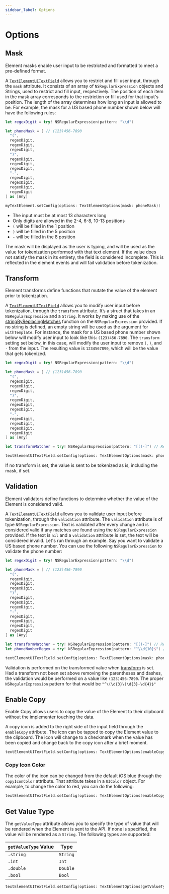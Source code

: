 ```yaml
---
sidebar_label: Options
---
```



# Options

## Mask

Element masks enable user input to be restricted and formatted to meet a pre-defined format.

A [`TextElementUITextField`](/docs/sdks/mobile/ios/types#textelementuitextfield) allows you to restrict and fill user input, through the `mask` attribute.
It consists of an array of `NSRegularExpression` objects and Strings, used to restrict and fill input, respectively.
The position of each item in the mask array corresponds to the restriction or fill used for that input's position.
The length of the array determines how long an input is allowed to be.
For example, the mask for a US based phone number shown below will have the following rules:

```swift showLineNumbers
let regexDigit = try! NSRegularExpression(pattern: "\\d")

let phoneMask = [ // (123)456-7890
  "(",
  regexDigit,
  regexDigit,
  regexDigit,
  ")",
  regexDigit,
  regexDigit,
  regexDigit,
  "-",
  regexDigit,
  regexDigit,
  regexDigit,
  regexDigit
] as [Any]

myTextElement.setConfig(options: TextElementOptions(mask: phoneMask))
```

- The input must be at most 13 characters long
- Only digits are allowed in the 2-4, 6-8, 10-13 positions
- `(` will be filled in the 1 position
- `)` will be filled in the 5 position
- `-` will be filled in the 8 position

The mask will be displayed as the user is typing, and will be used as the value for tokenization performed with that text element. If the value does not satisfy the mask in its entirety, the field is considered incomplete. This is reflected in the element events and will fail validation before tokenization.

## Transform

Element transforms define functions that mutate the value of the element prior to tokenization.

A [`TextElementUITextField`](/docs/sdks/mobile/ios/types#textelementuitextfield) allows you to modify user input before tokenization, through the `transform` attribute. It’s a struct that takes in an `NSRegularExpression` and a `String`.
It works by making use of the [stringByReplacingMatches](https://developer.apple.com/documentation/foundation/nsregularexpression/1413740-stringbyreplacingmatches) function on the `NSRegularExpression` provided.
If no string is defined, an empty string will be used as the argument for `withTemplate`. For instance, the mask for a US based phone number shown below will modify user input to look like this: `(123)456-7890`.
The `transform` setting set below, in this case, will modify the user input to remove `(`, `)`, and `-` from the input. The resulting value is `1234567890`, which will be the value that gets tokenized.

```swift showLineNumbers
let regexDigit = try! NSRegularExpression(pattern: "\\d")

let phoneMask = [ // (123)456-7890
  "(",
  regexDigit,
  regexDigit,
  regexDigit,
  ")",
  regexDigit,
  regexDigit,
  regexDigit,
  "-",
  regexDigit,
  regexDigit,
  regexDigit,
  regexDigit
] as [Any]

let transformMatcher = try! NSRegularExpression(pattern: "[()-]") // Regex to remove parentheses & dashes

textElementUITextField.setConfig(options: TextElementOptions(mask: phoneMask, transform: ElementTransform(matcher: transformMatcher))
```

<Alert>If no transform is set, the value is sent to be tokenized as is, including the mask, if set.</Alert>

## Validation

Element validators define functions to determine whether the value of the Element is considered valid.

A [`TextElementUITextField`](/docs/sdks/mobile/ios/types#textelementuitextfield) allows you to validate user input before tokenization, through the `validation` attribute. The `validation` attribute is of type `NSRegularExpression`.
Text is validated after every change and is considered valid if any matches are found using the `NSRegularExpression` provided. If the text is `nil` and a `validation` attribute is set, the text will be considered invalid. Let's run through
an example. Say you want to validate a US based phone number. You can use the following `NSRegularExpression` to validate the phone number:

```swift showLineNumbers
let regexDigit = try! NSRegularExpression(pattern: "\\d")

let phoneMask = [ // (123)456-7890
  "(",
  regexDigit,
  regexDigit,
  regexDigit,
  ")",
  regexDigit,
  regexDigit,
  regexDigit,
  "-",
  regexDigit,
  regexDigit,
  regexDigit,
  regexDigit
] as [Any]

let transformMatcher = try! NSRegularExpression(pattern: "[()-]") // Regex to remove parentheses & dashes
let phoneNumberRegex = try! NSRegularExpression(pattern: "^\\d{10}$") // Regex to validate phone number, after the transform is applied

textElementUITextField.setConfig(options: TextElementOptions(mask: phoneMask, transform: ElementTransform(matcher: transformMatcher), validation: phoneNumberRegex))
```

<Alert>Validation is performed on the transformed value when <a href="/docs/sdks/mobile/ios/options#transform">transform</a> is set. Had a transform not been set above removing the parentheses and dashes, the validation would be performed on a value like <code>(123)456-7890</code>. The proper <code>NSRegularExpression</code> pattern for that would be <code>"^\\(\\d&#123;3&#125;\\)\\d&#123;3&#125;-\\d&#123;4&#125;$"</code></Alert>

## Enable Copy

Enable Copy allows users to copy the value of the Element to their clipboard without the implementer touching the data.

A copy icon is added to the right side of the input field through the `enableCopy` attribute. The icon can be tapped to copy the Element value to the clipboard.
The icon will change to a checkmark when the value has been copied and change back to the copy icon after a brief moment.

```swift showLineNumbers
textElementUITextField.setConfig(options: TextElementOptions(enableCopy: true))
```

### Copy Icon Color

The color of the icon can be changed from the default iOS blue through the `copyIconColor` attribute. 
That attribute takes in a `UIColor` object. For example, to change the color to red, you can do the following:

```swift showLineNumbers
textElementUITextField.setConfig(options: TextElementOptions(enableCopy: true, copyIconColor: UIColor.red))
```

## Get Value Type

The `getValueType` attribute allows you to specify the type of value that will be rendered when the Element is sent to the API.
If none is specified, the value will be rendered as a `String`. The following types are supported:

| `getValueType` Value  | Type     |
| --------------------- | -------- |
| `.string`             | `String` |
| `.int`                | `Int`    |
| `.double`             | `Double` |
| `.bool`               | `Bool`   |

```swift showLineNumbers
textElementUITextField.setConfig(options: TextElementOptions(getValueType: .int))
```
